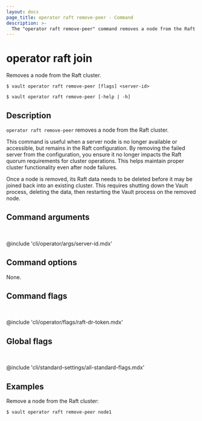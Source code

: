 ```yaml
---
layout: docs
page_title: operator raft remove-peer - Command
description: >-
  The "operator raft remove-peer" command removes a node from the Raft cluster.
---
```


# operator raft join

Removes a node from the Raft cluster.

<CodeBlockConfig hideClipboard>

```shell-session
$ vault operator raft remove-peer [flags] <server-id>

$ vault operator raft remove-peer [-help | -h]
```

</CodeBlockConfig>

## Description

`operator raft remove-peer` removes a node from the Raft cluster.

This command is useful when a server node is no longer available or accessible,
but remains in the Raft configuration. By removing the failed server from the
configuration, you ensure it no longer impacts the Raft quorum requirements
for cluster operations. This helps maintain proper cluster functionality even
after node failures.

<Note>

Once a node is removed, its Raft data needs to be deleted before it may be 
joined back into an existing cluster. This requires shutting down the Vault 
process, deleting the data, then restarting the Vault process on the removed node.

</Note>

## Command arguments

<br />

@include 'cli/operator/args/server-id.mdx'

## Command options

None.

## Command flags

<br />

@include 'cli/operator/flags/raft-dr-token.mdx'

## Global flags

<br />

@include 'cli/standard-settings/all-standard-flags.mdx'

## Examples

Remove a node from the Raft cluster:

```shell-session
$ vault operator raft remove-peer node1
```